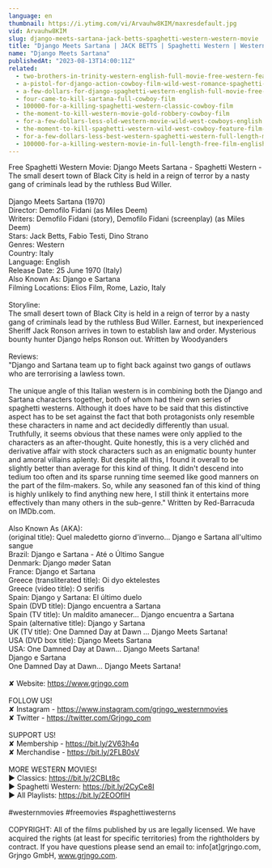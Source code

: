 ```yaml
---
language: en
thumbnail: https://i.ytimg.com/vi/Arvauhw8KIM/maxresdefault.jpg
vid: Arvauhw8KIM
slug: django-meets-sartana-jack-betts-spaghetti-western-western-movie
title: "Django Meets Sartana | JACK BETTS | Spaghetti Western | Western Movie"
name: "Django Meets Sartana"
publishedAt: "2023-08-13T14:00:11Z"
related:
  - two-brothers-in-trinity-western-english-full-movie-free-western-feature-film-spaghetti-western
  - a-pistol-for-django-action-cowboy-film-wild-west-romance-spaghetti-movie-full-length
  - a-few-dollars-for-django-spaghetti-western-english-full-movie-free-full-youtube-movies
  - four-came-to-kill-sartana-full-cowboy-film
  - 100000-for-a-killing-spaghetti-western-classic-cowboy-film
  - the-moment-to-kill-western-movie-gold-robbery-cowboy-film
  - for-a-few-dollars-less-old-western-movie-wild-west-cowboys-english
  - the-moment-to-kill-spaghetti-western-wild-west-cowboy-feature-film-full-length
  - for-a-few-dollars-less-best-western-spaghetti-western-full-length-movie-wild-west
  - 100000-for-a-killing-western-movie-in-full-length-free-film-english-full-movies-youtube
---
```


Free Spaghetti Western Movie: Django Meets Sartana - Spaghetti Western - The small desert town of Black City is held in a reign of terror by a nasty gang of criminals lead by the ruthless Bud Willer.  <br />
<br />
Django Meets Sartana (1970)<br />
Director: Demofilo Fidani (as Miles Deem)<br />
Writers: Demofilo Fidani (story), Demofilo Fidani (screenplay) (as Miles Deem) <br />
Stars: Jack Betts, Fabio Testi, Dino Strano <br />
Genres: Western <br />
Country: Italy<br />
Language: English<br />
Release Date: 25 June 1970 (Italy)<br />
Also Known As: Django e Sartana <br />
Filming Locations: Elios Film, Rome, Lazio, Italy <br />
<br />
Storyline:<br />
The small desert town of Black City is held in a reign of terror by a nasty gang of criminals lead by the ruthless Bud Willer. Earnest, but inexperienced Sheriff Jack Ronson arrives in town to establish law and order. Mysterious bounty hunter Django helps Ronson out. Written by Woodyanders<br />
<br />
Reviews:<br />
"Django and Sartana team up to fight back against two gangs of outlaws who are terrorising a lawless town.<br />
<br />
The unique angle of this Italian western is in combining both the Django and Sartana characters together, both of whom had their own series of spaghetti westerns. Although it does have to be said that this distinctive aspect has to be set against the fact that both protagonists only resemble these characters in name and act decidedly differently than usual. Truthfully, it seems obvious that these names were only applied to the characters as an after-thought. Quite honestly, this is a very clichéd and derivative affair with stock characters such as an enigmatic bounty hunter and amoral villains aplenty. But despite all this, I found it overall to be slightly better than average for this kind of thing. It didn't descend into tedium too often and its sparse running time seemed like good manners on the part of the film-makers. So, while any seasoned fan of this kind of thing is highly unlikely to find anything new here, I still think it entertains more effectively than many others in the sub-genre." Written by Red-Barracuda on IMDb.com. <br />
<br />
Also Known As (AKA):<br />
(original title): Quel maledetto giorno d'inverno... Django e Sartana all'ultimo sangue<br />
Brazil: Django e Sartana - Até o Último Sangue<br />
Denmark: Django møder Satan<br />
France: Django et Sartana<br />
Greece (transliterated title): Oi dyo ektelestes<br />
Greece (video title): O serifis<br />
Spain: Django y Sartana: El último duelo<br />
Spain (DVD title): Django encuentra a Sartana<br />
Spain (TV title): Un maldito amanecer... Django encuentra a Sartana<br />
Spain (alternative title): Django y Sartana<br />
UK (TV title): One Damned Day at Dawn ... Django Meets Sartana!<br />
USA (DVD box title): Django Meets Sartana<br />
USA: One Damned Day at Dawn... Django Meets Sartana!<br />
 Django e Sartana<br />
 One Damned Day at Dawn... Django Meets Sartana!<br />
<br />
✘ Website: https://www.grjngo.com<br />
<br />
FOLLOW US!<br />
✘ Instagram - https://www.instagram.com/grjngo_westernmovies<br />
✘ Twitter - https://twitter.com/Grjngo_com<br />
<br />
SUPPORT US!<br />
✘ Membership - https://bit.ly/2V63h4q<br />
✘ Merchandise - https://bit.ly/2FLB0sV<br />
<br />
MORE WESTERN MOVIES! <br />
► Classics: https://bit.ly/2CBLt8c <br />
► Spaghetti Western: https://bit.ly/2CyCe8I <br />
► All Playlists: https://bit.ly/2EOOfIH <br />
<br />
#westernmovies #freemovies #spaghettiwesterns<br />
<br />
COPYRIGHT: All of the films published by us are legally licensed. We have acquired the rights (at least for specific territories) from the rightholders by contract. If you have questions please send an email to: info[at]grjngo.com, Grjngo GmbH, www.grjngo.com.